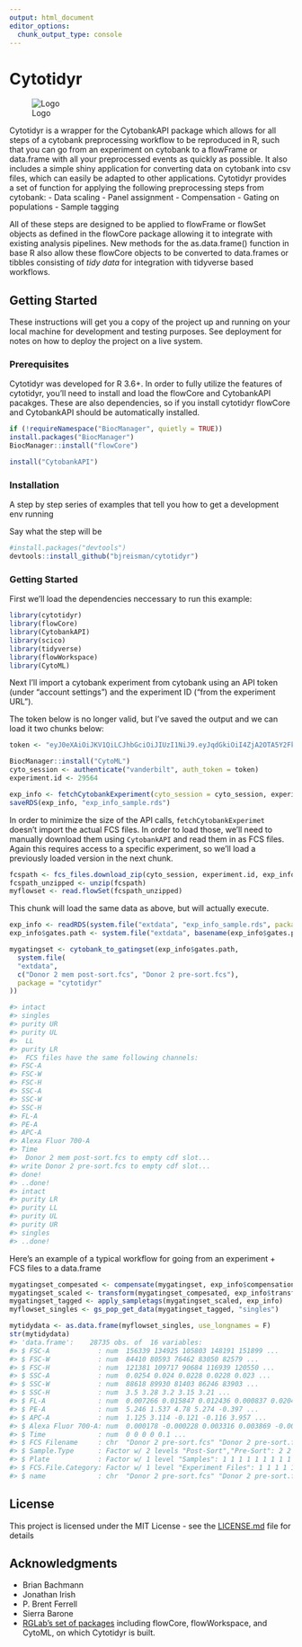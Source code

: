 ```yaml
---
output: html_document
editor_options: 
  chunk_output_type: console
---
```

# Cytotidyr
![Logo](https://raw.githubusercontent.com/bjreisman/cytotidyr/master/vignettes/figures/cytotidyrlogo2.png)

Cytotidyr is a wrapper for the CytobankAPI package which allows for all steps of a cytobank preprocessing workflow to be reproduced in R, such that you can go from an experiment on cytobank to a flowFrame or data.frame with all your preprocessed events as quickly as possible. It also includes a simple shiny application for converting data on cytobank into csv files, which can easily be adapted to other applications. 
Cytotidyr provides a set of function for applying the following preprocessing steps from cytobank:
  - Data scaling
- Panel assignment
- Compensation
- Gating on populations
- Sample tagging

All of these steps are designed to be applied to flowFrame or flowSet objects as defined in the flowCore package allowing it to integrate with existing analysis pipelines. New methods for the as.data.frame() function in base R also allow these flowCore objects to be converted to data.frames or tibbles consisting of _*tidy data*_ for integration with tidyverse based workflows.


## Getting Started

These instructions will get you a copy of the project up and running on your local machine for development and testing purposes. See deployment for notes on how to deploy the project on a live system.

### Prerequisites

Cytotidyr was developed for R 3.6+. In order to fully utilize the features of cytotidyr, you'll need to install and load the flowCore and CytobankAPI pacakges. These are also dependencies, so if you install cytotidyr flowCore and CytobankAPI should be automatically installed. 
```r
if (!requireNamespace("BiocManager", quietly = TRUE))
install.packages("BiocManager")
BiocManager::install("flowCore")

install("CytobankAPI")
```

### Installation

A step by step series of examples that tell you how to get a development env running

Say what the step will be

```r
#install.packages("devtools")
devtools::install_github("bjreisman/cytotidyr")
```
### Getting Started

First we'll load the dependencies neccessary to run this example:
```r
library(cytotidyr)
library(flowCore)
library(CytobankAPI)
library(scico)
library(tidyverse)
library(flowWorkspace)
library(CytoML)
```

Next I'll import a cytobank experiment from cytobank using an API token (under "account settings") and the experiment ID ("from the experiment URL"). 

The token below is no longer valid, but I've saved the output and we can load it two chunks below:
```r
token <- "eyJ0eXAiOiJKV1QiLCJhbGciOiJIUzI1NiJ9.eyJqdGkiOiI4ZjA2OTA5Y2FkZTUyZDM0OTIxNDE4ZjMxZTljMjc0MiIsImV4cCI6MTU4MDQ0MjYzNSwidXNlcl9pZCI6MTQ3LCJhdWQiOiJjeXRvYmFua19hcGlfdjFfdXNlcnMiLCJpYXQiOjE1ODA0MTM4MzUsImlzcyI6Imh0dHBzOi8vdmFuZGVyYmlsdC5jeXRvYmFuay5vcmcvIiwibmJmIjoxNTgwNDEzODM1LCJzdWIiOiJjeXRvYmFua19hcGlfdjEifQ.QIsddGuaaE6PUef1DveyyKChwQ0lAuQCt_xUTxVPR-E"

BiocManager::install("CytoML")
cyto_session <- authenticate("vanderbilt", auth_token = token)
experiment.id <- 29564

exp_info <- fetchCytobankExperiment(cyto_session = cyto_session, experiment.id)
saveRDS(exp_info, "exp_info_sample.rds")
```

In order to minimize the size of the API calls, `fetchCytobankExperimet` doesn't import the actual FCS files. In order to load those, we'll need to manually download them using `CytobankAPI` and read them in as FCS files. Again this requires access to a specific experiment, so we'll load a previously loaded version in the next chunk. 
```r
fcspath <- fcs_files.download_zip(cyto_session, experiment.id, exp_info$fcs_files$originalId)
fcspath_unzipped <- unzip(fcspath)
myflowset <- read.flowSet(fcspath_unzipped)
```
This chunk will load the same data as above, but will actually execute. 
```r
exp_info <- readRDS(system.file("extdata", "exp_info_sample.rds", package = "cytotidyr"))
exp_info$gates.path <- system.file("extdata", basename(exp_info$gates.path), package = "cytotidyr")

mygatingset <- cytobank_to_gatingset(exp_info$gates.path,
  system.file(
  "extdata",
  c("Donor 2 mem post-sort.fcs", "Donor 2 pre-sort.fcs"),
  package = "cytotidyr"
))

#> intact
#> singles
#> purity UR
#> purity UL
#>  LL
#> purity LR
#>  FCS files have the same following channels:
#> FSC-A
#> FSC-W
#> FSC-H
#> SSC-A
#> SSC-W
#> SSC-H
#> FL-A
#> PE-A
#> APC-A
#> Alexa Fluor 700-A
#> Time
#>  Donor 2 mem post-sort.fcs to empty cdf slot...
#> write Donor 2 pre-sort.fcs to empty cdf slot...
#> done!
#> ..done!
#> intact
#> purity LR
#> purity LL
#> purity UL
#> purity UR
#> singles
#> ..done!
```

Here's an example of a typical workflow for going from an experiment + FCS files to a data.frame
```r
mygatingset_compesated <- compensate(mygatingset, exp_info$compensations$`Identity Comp`)
mygatingset_scaled <- transform(mygatingset_compesated, exp_info$transforms)
mygatingset_tagged <- apply_sampletags(mygatingset_scaled, exp_info)
myflowset_singles <- gs_pop_get_data(mygatingset_tagged, "singles")

mytidydata <- as.data.frame(myflowset_singles, use_longnames = F)
str(mytidydata)
#> 'data.frame':	28735 obs. of  16 variables:
#> $ FSC-A            : num  156339 134925 105803 148191 151899 ...
#> $ FSC-W            : num  84410 80593 76462 83050 82579 ...
#> $ FSC-H            : num  121381 109717 90684 116939 120550 ...
#> $ SSC-A            : num  0.0254 0.024 0.0228 0.0228 0.023 ...
#> $ SSC-W            : num  88618 89930 81403 86246 83903 ...
#> $ SSC-H            : num  3.5 3.28 3.2 3.15 3.21 ...
#> $ FL-A             : num  0.007266 0.015847 0.012436 0.000837 0.020483 ...
#> $ PE-A             : num  5.246 1.537 4.78 5.274 -0.397 ...
#> $ APC-A            : num  1.125 3.114 -0.121 -0.116 3.957 ...
#> $ Alexa Fluor 700-A: num  0.000178 -0.000228 0.003316 0.003869 -0.00046 ...
#> $ Time             : num  0 0 0 0 0.1 ...
#> $ FCS Filename     : chr  "Donor 2 pre-sort.fcs" "Donor 2 pre-sort.fcs" "Donor 2 pre-sort.fcs" "Donor 2 pre-sort.fcs" ...
#> $ Sample.Type      : Factor w/ 2 levels "Post-Sort","Pre-Sort": 2 2 2 2 2 2 2 2 2 2 ...
#> $ Plate            : Factor w/ 1 level "Samples": 1 1 1 1 1 1 1 1 1 1 ...
#> $ FCS.File.Category: Factor w/ 1 level "Experiment Files": 1 1 1 1 1 1 1 1 1 1 ...
#> $ name             : chr  "Donor 2 pre-sort.fcs" "Donor 2 pre-sort.fcs" "Donor 2 pre-sort.fcs" "Donor 2 pre-sort.fcs" ...
```
## License

This project is licensed under the MIT License - see the [LICENSE.md](LICENSE.md) file for details

## Acknowledgments
* Brian Bachmann
* Jonathan Irish
* P. Brent Ferrell
* Sierra Barone 
* [RGLab's set of packages](https://github.com/RGLab) including flowCore, flowWorkspace, and CytoML, on which Cytotidyr is built.

